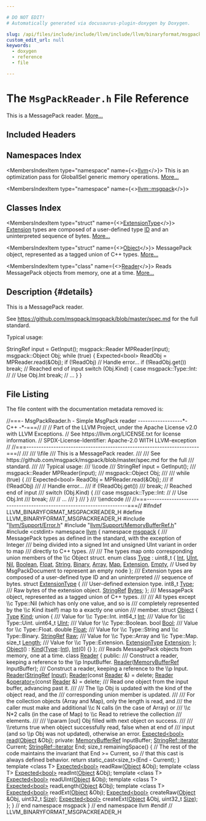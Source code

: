```yaml
---

# DO NOT EDIT!
# Automatically generated via docusaurus-plugin-doxygen by Doxygen.

slug: /api/files/include/include/llvm/include/llvm/binaryformat/msgpackreader-h
custom_edit_url: null
keywords:
  - doxygen
  - reference
  - file

---
```





# The `MsgPackReader.h` File Reference

<DoxygenPage pluginConfig={pluginConfig}>

This is a MessagePack reader. <a href="#details">More...</a>

## Included Headers

<IncludesList>
<IncludesListItem
  filePath="llvm/Support/Error.h"
  permalink="/docs/api/files/include/include/llvm/include/llvm/support/error-h"
  isLocal="true" />
<IncludesListItem
  filePath="llvm/Support/MemoryBufferRef.h"
  permalink="/docs/api/files/include/include/llvm/include/llvm/support/memorybufferref-h"
  isLocal="true" />
<IncludesListItem
  filePath="cstdint"
  permalink=""
  isLocal="false" />
</IncludesList>

## Namespaces Index

<MembersIndex>

<MembersIndexItem
  type="namespace"
  name={<><a href="/docs/api/namespaces/llvm">llvm</a></>}>
This is an optimization pass for GlobalISel generic memory operations. <a href="/docs/api/namespaces/llvm/#details">More...</a>
</MembersIndexItem>

<MembersIndexItem
  type="namespace"
  name={<><a href="/docs/api/namespaces/llvm/msgpack">llvm::msgpack</a></>}>
</MembersIndexItem>

</MembersIndex>

## Classes Index

<MembersIndex>

<MembersIndexItem
  type="struct"
  name={<><a href="/docs/api/structs/llvm/msgpack/extensiontype">ExtensionType</a></>}>
<a href="/docs/api/structs/extension">Extension</a> types are composed of a user-defined type <a href="/docs/api/namespaces/llvm/callingconv/#abdf8cf606905c10634e831390981b0ed">ID</a> and an uninterpreted sequence of bytes. <a href="/docs/api/structs/llvm/msgpack/extensiontype/#details">More...</a>
</MembersIndexItem>

<MembersIndexItem
  type="struct"
  name={<><a href="/docs/api/structs/llvm/msgpack/object">Object</a></>}>
MessagePack object, represented as a tagged union of C++ types. <a href="/docs/api/structs/llvm/msgpack/object/#details">More...</a>
</MembersIndexItem>

<MembersIndexItem
  type="class"
  name={<><a href="/docs/api/classes/llvm/msgpack/reader">Reader</a></>}>
Reads MessagePack objects from memory, one at a time. <a href="/docs/api/classes/llvm/msgpack/reader/#details">More...</a>
</MembersIndexItem>

</MembersIndex>

## Description {#details}

This is a MessagePack reader.

See <a href="https://github.com/msgpack/msgpack/blob/master/spec.md">https://github.com/msgpack/msgpack/blob/master/spec.md</a> for the full standard.

Typical usage: 
<ProgramListing>

<CodeLine><span class="doxyHighlight">     StringRef input = GetInput();</span></CodeLine>
<CodeLine><span class="doxyHighlight">     msgpack::Reader MPReader(input);</span></CodeLine>
<CodeLine><span class="doxyHighlight">     msgpack::Object Obj;</span></CodeLine>
<CodeLine><span class="doxyHighlight">   </span></CodeLine>
<CodeLine><span class="doxyHighlight">     </span><span class="doxyHighlightKeywordFlow">while</span><span class="doxyHighlight"> (</span><span class="doxyHighlightKeyword">true</span><span class="doxyHighlight">) &#123;</span></CodeLine>
<CodeLine><span class="doxyHighlight">       Expected&lt;bool&gt; ReadObj = MPReader.read(&amp;Obj);</span></CodeLine>
<CodeLine><span class="doxyHighlight">       </span><span class="doxyHighlightKeywordFlow">if</span><span class="doxyHighlight"> (!ReadObj)</span></CodeLine>
<CodeLine><span class="doxyHighlight">         </span><span class="doxyHighlightComment">// Handle error...</span></CodeLine>
<CodeLine><span class="doxyHighlight">       </span><span class="doxyHighlightKeywordFlow">if</span><span class="doxyHighlight"> (!ReadObj.get())</span></CodeLine>
<CodeLine><span class="doxyHighlight">         </span><span class="doxyHighlightKeywordFlow">break</span><span class="doxyHighlight">; </span><span class="doxyHighlightComment">// Reached end of input</span></CodeLine>
<CodeLine><span class="doxyHighlight">       </span><span class="doxyHighlightKeywordFlow">switch</span><span class="doxyHighlight"> (Obj.Kind) &#123;</span></CodeLine>
<CodeLine><span class="doxyHighlight">       </span><span class="doxyHighlightKeywordFlow">case</span><span class="doxyHighlight"> msgpack::Type::Int:</span></CodeLine>
<CodeLine><span class="doxyHighlightComment">//       // Use Obj.Int</span></CodeLine>
<CodeLine><span class="doxyHighlight">         </span><span class="doxyHighlightKeywordFlow">break</span><span class="doxyHighlight">;</span></CodeLine>
<CodeLine><span class="doxyHighlight">       </span><span class="doxyHighlightComment">// ...</span></CodeLine>
<CodeLine><span class="doxyHighlight">       &#125;</span></CodeLine>
<CodeLine><span class="doxyHighlight">     &#125;</span></CodeLine>

</ProgramListing>

## File Listing

The file content with the documentation metadata removed is:

<ProgramListing>

<Link id="l00001" /><CodeLine lineNumber="1"><span class="doxyHighlightComment">//===- MsgPackReader.h - Simple MsgPack reader ------------------&#42;- C++ -&#42;-===//</span></CodeLine>
<Link id="l00002" /><CodeLine lineNumber="2"><span class="doxyHighlightComment">//</span></CodeLine>
<Link id="l00003" /><CodeLine lineNumber="3"><span class="doxyHighlightComment">// Part of the LLVM Project, under the Apache License v2.0 with LLVM Exceptions.</span></CodeLine>
<Link id="l00004" /><CodeLine lineNumber="4"><span class="doxyHighlightComment">// See https://llvm.org/LICENSE.txt for license information.</span></CodeLine>
<Link id="l00005" /><CodeLine lineNumber="5"><span class="doxyHighlightComment">// SPDX-License-Identifier: Apache-2.0 WITH LLVM-exception</span></CodeLine>
<Link id="l00006" /><CodeLine lineNumber="6"><span class="doxyHighlightComment">//</span></CodeLine>
<Link id="l00007" /><CodeLine lineNumber="7"><span class="doxyHighlightComment">//===----------------------------------------------------------------------===//</span></CodeLine>
<Link id="l00008" /><CodeLine lineNumber="8"><span class="doxyHighlightComment">///</span></CodeLine>
<Link id="l00009" /><CodeLine lineNumber="9"><span class="doxyHighlightComment">///  \\file</span></CodeLine>
<Link id="l00010" /><CodeLine lineNumber="10"><span class="doxyHighlightComment">///  This is a MessagePack reader.</span></CodeLine>
<Link id="l00011" /><CodeLine lineNumber="11"><span class="doxyHighlightComment">///</span></CodeLine>
<Link id="l00012" /><CodeLine lineNumber="12"><span class="doxyHighlightComment">///  See https://github.com/msgpack/msgpack/blob/master/spec.md for the full</span></CodeLine>
<Link id="l00013" /><CodeLine lineNumber="13"><span class="doxyHighlightComment">///  standard.</span></CodeLine>
<Link id="l00014" /><CodeLine lineNumber="14"><span class="doxyHighlightComment">///</span></CodeLine>
<Link id="l00015" /><CodeLine lineNumber="15"><span class="doxyHighlightComment">///  Typical usage:</span></CodeLine>
<Link id="l00016" /><CodeLine lineNumber="16"><span class="doxyHighlightComment">///  \\code</span></CodeLine>
<Link id="l00017" /><CodeLine lineNumber="17"><span class="doxyHighlightComment">///  StringRef input = GetInput();</span></CodeLine>
<Link id="l00018" /><CodeLine lineNumber="18"><span class="doxyHighlightComment">///  msgpack::Reader MPReader(input);</span></CodeLine>
<Link id="l00019" /><CodeLine lineNumber="19"><span class="doxyHighlightComment">///  msgpack::Object Obj;</span></CodeLine>
<Link id="l00020" /><CodeLine lineNumber="20"><span class="doxyHighlightComment">///</span></CodeLine>
<Link id="l00021" /><CodeLine lineNumber="21"><span class="doxyHighlightComment">///  while (true) &#123;</span></CodeLine>
<Link id="l00022" /><CodeLine lineNumber="22"><span class="doxyHighlightComment">///    Expected&lt;bool&gt; ReadObj = MPReader.read(&amp;Obj);</span></CodeLine>
<Link id="l00023" /><CodeLine lineNumber="23"><span class="doxyHighlightComment">///    if (!ReadObj)</span></CodeLine>
<Link id="l00024" /><CodeLine lineNumber="24"><span class="doxyHighlightComment">///      // Handle error...</span></CodeLine>
<Link id="l00025" /><CodeLine lineNumber="25"><span class="doxyHighlightComment">///    if (!ReadObj.get())</span></CodeLine>
<Link id="l00026" /><CodeLine lineNumber="26"><span class="doxyHighlightComment">///      break; // Reached end of input</span></CodeLine>
<Link id="l00027" /><CodeLine lineNumber="27"><span class="doxyHighlightComment">///    switch (Obj.Kind) &#123;</span></CodeLine>
<Link id="l00028" /><CodeLine lineNumber="28"><span class="doxyHighlightComment">///    case msgpack::Type::Int:</span></CodeLine>
<Link id="l00029" /><CodeLine lineNumber="29"><span class="doxyHighlightComment">//       // Use Obj.Int</span></CodeLine>
<Link id="l00030" /><CodeLine lineNumber="30"><span class="doxyHighlightComment">///      break;</span></CodeLine>
<Link id="l00031" /><CodeLine lineNumber="31"><span class="doxyHighlightComment">///    // ...</span></CodeLine>
<Link id="l00032" /><CodeLine lineNumber="32"><span class="doxyHighlightComment">///    &#125;</span></CodeLine>
<Link id="l00033" /><CodeLine lineNumber="33"><span class="doxyHighlightComment">///  &#125;</span></CodeLine>
<Link id="l00034" /><CodeLine lineNumber="34"><span class="doxyHighlightComment">///  \\endcode</span></CodeLine>
<Link id="l00035" /><CodeLine lineNumber="35"><span class="doxyHighlightComment">///</span></CodeLine>
<Link id="l00036" /><CodeLine lineNumber="36"><span class="doxyHighlightComment">//===----------------------------------------------------------------------===//</span></CodeLine>
<Link id="l00037" /><CodeLine lineNumber="37"></CodeLine>
<Link id="l00038" /><CodeLine lineNumber="38"><span class="doxyHighlightPreprocessor">#ifndef LLVM&#95;BINARYFORMAT&#95;MSGPACKREADER&#95;H</span></CodeLine>
<Link id="l00039" /><CodeLine lineNumber="39"><span class="doxyHighlightPreprocessor">#define LLVM&#95;BINARYFORMAT&#95;MSGPACKREADER&#95;H</span></CodeLine>
<Link id="l00040" /><CodeLine lineNumber="40"></CodeLine>
<Link id="l00041" /><CodeLine lineNumber="41"><span class="doxyHighlightPreprocessor">#include &quot;<a href="/docs/api/files/include/include/llvm/include/llvm/support/error-h">llvm/Support/Error.h</a>&quot;</span></CodeLine>
<Link id="l00042" /><CodeLine lineNumber="42"><span class="doxyHighlightPreprocessor">#include &quot;<a href="/docs/api/files/include/include/llvm/include/llvm/support/memorybufferref-h">llvm/Support/MemoryBufferRef.h</a>&quot;</span></CodeLine>
<Link id="l00043" /><CodeLine lineNumber="43"><span class="doxyHighlightPreprocessor">#include &lt;cstdint&gt;</span></CodeLine>
<Link id="l00044" /><CodeLine lineNumber="44"></CodeLine>
<Link id="l00045" /><CodeLine lineNumber="45"><span class="doxyHighlightKeyword">namespace </span><span class="doxyHighlight"><a href="/docs/api/namespaces/llvm">llvm</a> &#123;</span></CodeLine>
<Link id="l00046" /><CodeLine lineNumber="46"><span class="doxyHighlightKeyword">namespace </span><span class="doxyHighlight"><a href="/docs/api/namespaces/llvm/msgpack">msgpack</a> &#123;</span></CodeLine>
<Link id="l00047" /><CodeLine lineNumber="47"></CodeLine>
<Link id="l00048" /><CodeLine lineNumber="48"><span class="doxyHighlightComment">/// MessagePack types as defined in the standard, with the exception of Integer</span></CodeLine>
<Link id="l00049" /><CodeLine lineNumber="49"><span class="doxyHighlightComment">/// being divided into a signed Int and unsigned UInt variant in order to map</span></CodeLine>
<Link id="l00050" /><CodeLine lineNumber="50"><span class="doxyHighlightComment">/// directly to C++ types.</span></CodeLine>
<Link id="l00051" /><CodeLine lineNumber="51"><span class="doxyHighlightComment">///</span></CodeLine>
<Link id="l00052" /><CodeLine lineNumber="52"><span class="doxyHighlightComment">/// The types map onto corresponding union members of the \\c Object struct.</span></CodeLine>
<Link id="l00053" /><CodeLine lineNumber="53" lineLink="/docs/api/namespaces/llvm/msgpack/#afdae9da66bac09f4b2bfc0fd9f0559e6"><span class="doxyHighlightKeyword">enum class</span><span class="doxyHighlight"> <a href="/docs/api/namespaces/llvm/msgpack/#afdae9da66bac09f4b2bfc0fd9f0559e6">Type</a> : uint8&#95;t &#123;</span></CodeLine>
<Link id="l00054" /><CodeLine lineNumber="54" lineLink="/docs/api/namespaces/llvm/msgpack/#afdae9da66bac09f4b2bfc0fd9f0559e6a1686a6c336b71b36d77354cea19a8b52"><span class="doxyHighlight">  <a href="/docs/api/namespaces/llvm/msgpack/#afdae9da66bac09f4b2bfc0fd9f0559e6a1686a6c336b71b36d77354cea19a8b52">Int</a>,</span></CodeLine>
<Link id="l00055" /><CodeLine lineNumber="55" lineLink="/docs/api/namespaces/llvm/msgpack/#afdae9da66bac09f4b2bfc0fd9f0559e6a0b1291eded63143ac04709711274785a"><span class="doxyHighlight">  <a href="/docs/api/namespaces/llvm/msgpack/#afdae9da66bac09f4b2bfc0fd9f0559e6a0b1291eded63143ac04709711274785a">UInt</a>,</span></CodeLine>
<Link id="l00056" /><CodeLine lineNumber="56" lineLink="/docs/api/namespaces/llvm/msgpack/#afdae9da66bac09f4b2bfc0fd9f0559e6a4da8b7eb2c3f2007cf8238334401ef51"><span class="doxyHighlight">  <a href="/docs/api/namespaces/llvm/msgpack/#afdae9da66bac09f4b2bfc0fd9f0559e6a4da8b7eb2c3f2007cf8238334401ef51">Nil</a>,</span></CodeLine>
<Link id="l00057" /><CodeLine lineNumber="57" lineLink="/docs/api/namespaces/llvm/msgpack/#afdae9da66bac09f4b2bfc0fd9f0559e6a27226c864bac7454a8504f8edb15d95b"><span class="doxyHighlight">  <a href="/docs/api/namespaces/llvm/msgpack/#afdae9da66bac09f4b2bfc0fd9f0559e6a27226c864bac7454a8504f8edb15d95b">Boolean</a>,</span></CodeLine>
<Link id="l00058" /><CodeLine lineNumber="58" lineLink="/docs/api/namespaces/llvm/msgpack/#afdae9da66bac09f4b2bfc0fd9f0559e6a22ae0e2b89e5e3d477f988cc36d3272b"><span class="doxyHighlight">  <a href="/docs/api/namespaces/llvm/msgpack/#afdae9da66bac09f4b2bfc0fd9f0559e6a22ae0e2b89e5e3d477f988cc36d3272b">Float</a>,</span></CodeLine>
<Link id="l00059" /><CodeLine lineNumber="59" lineLink="/docs/api/namespaces/llvm/msgpack/#afdae9da66bac09f4b2bfc0fd9f0559e6a27118326006d3829667a400ad23d5d98"><span class="doxyHighlight">  <a href="/docs/api/namespaces/llvm/msgpack/#afdae9da66bac09f4b2bfc0fd9f0559e6a27118326006d3829667a400ad23d5d98">String</a>,</span></CodeLine>
<Link id="l00060" /><CodeLine lineNumber="60" lineLink="/docs/api/namespaces/llvm/msgpack/#afdae9da66bac09f4b2bfc0fd9f0559e6a6ce976e8f061b2b5cfe4d0c50c3405dd"><span class="doxyHighlight">  <a href="/docs/api/namespaces/llvm/msgpack/#afdae9da66bac09f4b2bfc0fd9f0559e6a6ce976e8f061b2b5cfe4d0c50c3405dd">Binary</a>,</span></CodeLine>
<Link id="l00061" /><CodeLine lineNumber="61" lineLink="/docs/api/namespaces/llvm/msgpack/#afdae9da66bac09f4b2bfc0fd9f0559e6a4410ec34d9e6c1a68100ca0ce033fb17"><span class="doxyHighlight">  <a href="/docs/api/namespaces/llvm/msgpack/#afdae9da66bac09f4b2bfc0fd9f0559e6a4410ec34d9e6c1a68100ca0ce033fb17">Array</a>,</span></CodeLine>
<Link id="l00062" /><CodeLine lineNumber="62" lineLink="/docs/api/namespaces/llvm/msgpack/#afdae9da66bac09f4b2bfc0fd9f0559e6a46f3ea056caa3126b91f3f70beea068c"><span class="doxyHighlight">  <a href="/docs/api/namespaces/llvm/msgpack/#afdae9da66bac09f4b2bfc0fd9f0559e6a46f3ea056caa3126b91f3f70beea068c">Map</a>,</span></CodeLine>
<Link id="l00063" /><CodeLine lineNumber="63" lineLink="/docs/api/namespaces/llvm/msgpack/#afdae9da66bac09f4b2bfc0fd9f0559e6a63e4e92bb7d207ca577b11c07f827279"><span class="doxyHighlight">  <a href="/docs/api/namespaces/llvm/msgpack/#afdae9da66bac09f4b2bfc0fd9f0559e6a63e4e92bb7d207ca577b11c07f827279">Extension</a>,</span></CodeLine>
<Link id="l00064" /><CodeLine lineNumber="64" lineLink="/docs/api/namespaces/llvm/msgpack/#afdae9da66bac09f4b2bfc0fd9f0559e6ace2c8aed9c2fa0cfbed56cbda4d8bf07"><span class="doxyHighlight">  <a href="/docs/api/namespaces/llvm/msgpack/#afdae9da66bac09f4b2bfc0fd9f0559e6ace2c8aed9c2fa0cfbed56cbda4d8bf07">Empty</a>, </span><span class="doxyHighlightComment">// Used by MsgPackDocument to represent an empty node</span></CodeLine>
<Link id="l00065" /><CodeLine lineNumber="65"><span class="doxyHighlight">&#125;;</span></CodeLine>
<Link id="l00066" /><CodeLine lineNumber="66"></CodeLine>
<Link id="l00067" /><CodeLine lineNumber="67"><span class="doxyHighlightComment">/// Extension types are composed of a user-defined type ID and an uninterpreted</span></CodeLine>
<Link id="l00068" /><CodeLine lineNumber="68"><span class="doxyHighlightComment">/// sequence of bytes.</span></CodeLine>
<Link id="l00069" /><CodeLine lineNumber="69" lineLink="/docs/api/structs/llvm/msgpack/extensiontype"><span class="doxyHighlightKeyword">struct </span><span class="doxyHighlight"><a href="/docs/api/structs/llvm/msgpack/extensiontype">ExtensionType</a> &#123;</span></CodeLine>
<Link id="l00070" /><CodeLine lineNumber="70"><span class="doxyHighlightComment">  /// User-defined extension type.</span></CodeLine>
<Link id="l00071" /><CodeLine lineNumber="71" lineLink="/docs/api/structs/llvm/msgpack/extensiontype/#a3c35071a445a2384877e25ae3f29a5ac"><span class="doxyHighlight">  int8&#95;t <a href="/docs/api/structs/llvm/msgpack/extensiontype/#a3c35071a445a2384877e25ae3f29a5ac">Type</a>;</span></CodeLine>
<Link id="l00072" /><CodeLine lineNumber="72"><span class="doxyHighlightComment">  /// Raw bytes of the extension object.</span></CodeLine>
<Link id="l00073" /><CodeLine lineNumber="73" lineLink="/docs/api/structs/llvm/msgpack/extensiontype/#ab785bc27d77ef11e013d4a2152cd74e3"><span class="doxyHighlight">  <a href="/docs/api/classes/llvm/stringref">StringRef</a> <a href="/docs/api/structs/llvm/msgpack/extensiontype/#ab785bc27d77ef11e013d4a2152cd74e3">Bytes</a>;</span></CodeLine>
<Link id="l00074" /><CodeLine lineNumber="74"><span class="doxyHighlight">&#125;;</span></CodeLine>
<Link id="l00075" /><CodeLine lineNumber="75"></CodeLine>
<Link id="l00076" /><CodeLine lineNumber="76"><span class="doxyHighlightComment">/// MessagePack object, represented as a tagged union of C++ types.</span></CodeLine>
<Link id="l00077" /><CodeLine lineNumber="77"><span class="doxyHighlightComment">///</span></CodeLine>
<Link id="l00078" /><CodeLine lineNumber="78"><span class="doxyHighlightComment">/// All types except \\c Type::Nil (which has only one value, and so is</span></CodeLine>
<Link id="l00079" /><CodeLine lineNumber="79"><span class="doxyHighlightComment">/// completely represented by the \\c Kind itself) map to a exactly one union</span></CodeLine>
<Link id="l00080" /><CodeLine lineNumber="80"><span class="doxyHighlightComment">/// member.</span></CodeLine>
<Link id="l00081" /><CodeLine lineNumber="81" lineLink="/docs/api/structs/llvm/msgpack/object"><span class="doxyHighlightKeyword">struct </span><span class="doxyHighlight"><a href="/docs/api/structs/llvm/msgpack/object/#a921e8682e988ea3f50a999f33a18dbdf">Object</a> &#123;</span></CodeLine>
<Link id="l00082" /><CodeLine lineNumber="82" lineLink="/docs/api/structs/llvm/msgpack/object/#a40c189db1e185c4452f4bb32835d4609"><span class="doxyHighlight">  <a href="/docs/api/namespaces/llvm/msgpack/#afdae9da66bac09f4b2bfc0fd9f0559e6">Type</a> <a href="/docs/api/structs/llvm/msgpack/object/#a40c189db1e185c4452f4bb32835d4609">Kind</a>;</span></CodeLine>
<Link id="l00083" /><CodeLine lineNumber="83"><span class="doxyHighlight">  </span><span class="doxyHighlightKeyword">union </span><span class="doxyHighlight">&#123;</span></CodeLine>
<Link id="l00084" /><CodeLine lineNumber="84"><span class="doxyHighlightComment">    /// Value for \\c Type::Int.</span></CodeLine>
<Link id="l00085" /><CodeLine lineNumber="85" lineLink="/docs/api/structs/llvm/msgpack/object/#a0b2cf114cfacc839eb297fbda910251f"><span class="doxyHighlight">    int64&#95;t <a href="/docs/api/structs/llvm/msgpack/object/#a0b2cf114cfacc839eb297fbda910251f">Int</a>;</span></CodeLine>
<Link id="l00086" /><CodeLine lineNumber="86"><span class="doxyHighlightComment">    /// Value for \\c Type::Uint.</span></CodeLine>
<Link id="l00087" /><CodeLine lineNumber="87" lineLink="/docs/api/structs/llvm/msgpack/object/#a75139a8d216034cb6340d63dbcbc17c3"><span class="doxyHighlight">    uint64&#95;t <a href="/docs/api/structs/llvm/msgpack/object/#a75139a8d216034cb6340d63dbcbc17c3">UInt</a>;</span></CodeLine>
<Link id="l00088" /><CodeLine lineNumber="88"><span class="doxyHighlightComment">    /// Value for \\c Type::Boolean.</span></CodeLine>
<Link id="l00089" /><CodeLine lineNumber="89" lineLink="/docs/api/structs/llvm/msgpack/object/#a900f97ddaa7e4a41529ce65ccbee434c"><span class="doxyHighlight">    </span><span class="doxyHighlightKeywordType">bool</span><span class="doxyHighlight"> <a href="/docs/api/structs/llvm/msgpack/object/#a900f97ddaa7e4a41529ce65ccbee434c">Bool</a>;</span></CodeLine>
<Link id="l00090" /><CodeLine lineNumber="90"><span class="doxyHighlightComment">    /// Value for \\c Type::Float.</span></CodeLine>
<Link id="l00091" /><CodeLine lineNumber="91" lineLink="/docs/api/structs/llvm/msgpack/object/#a2a6e0f8746aa6b37252d1486b9a6c934"><span class="doxyHighlight">    </span><span class="doxyHighlightKeywordType">double</span><span class="doxyHighlight"> <a href="/docs/api/structs/llvm/msgpack/object/#a2a6e0f8746aa6b37252d1486b9a6c934">Float</a>;</span></CodeLine>
<Link id="l00092" /><CodeLine lineNumber="92"><span class="doxyHighlightComment">    /// Value for \\c Type::String and \\c Type::Binary.</span></CodeLine>
<Link id="l00093" /><CodeLine lineNumber="93" lineLink="/docs/api/structs/llvm/msgpack/object/#a2bdfab2d7d4b7820ec82336a6c498a4c"><span class="doxyHighlight">    <a href="/docs/api/classes/llvm/stringref">StringRef</a> <a href="/docs/api/structs/llvm/msgpack/object/#a2bdfab2d7d4b7820ec82336a6c498a4c">Raw</a>;</span></CodeLine>
<Link id="l00094" /><CodeLine lineNumber="94"><span class="doxyHighlightComment">    /// Value for \\c Type::Array and \\c Type::Map.</span></CodeLine>
<Link id="l00095" /><CodeLine lineNumber="95" lineLink="/docs/api/structs/llvm/msgpack/object/#afb776758ebe06e1aa3bc537b7b90c5cb"><span class="doxyHighlight">    </span><span class="doxyHighlightKeywordType">size&#95;t</span><span class="doxyHighlight"> <a href="/docs/api/structs/llvm/msgpack/object/#afb776758ebe06e1aa3bc537b7b90c5cb">Length</a>;</span></CodeLine>
<Link id="l00096" /><CodeLine lineNumber="96"><span class="doxyHighlightComment">    /// Value for \\c Type::Extension.</span></CodeLine>
<Link id="l00097" /><CodeLine lineNumber="97" lineLink="/docs/api/structs/llvm/msgpack/object/#afb15d85573fbf4975061692fb654d4b4"><span class="doxyHighlight">    <a href="/docs/api/structs/llvm/msgpack/extensiontype">ExtensionType</a> <a href="/docs/api/structs/llvm/msgpack/object/#afb15d85573fbf4975061692fb654d4b4">Extension</a>;</span></CodeLine>
<Link id="l00098" /><CodeLine lineNumber="98"><span class="doxyHighlight">  &#125;;</span></CodeLine>
<Link id="l00099" /><CodeLine lineNumber="99"></CodeLine>
<Link id="l00100" /><CodeLine lineNumber="100" lineLink="/docs/api/structs/llvm/msgpack/object/#a921e8682e988ea3f50a999f33a18dbdf"><span class="doxyHighlight">  <a href="/docs/api/structs/llvm/msgpack/object/#a921e8682e988ea3f50a999f33a18dbdf">Object</a>() : <a href="/docs/api/structs/llvm/msgpack/object/#a40c189db1e185c4452f4bb32835d4609">Kind</a>(<a href="/docs/api/namespaces/llvm/msgpack/#afdae9da66bac09f4b2bfc0fd9f0559e6">Type</a>::<a href="/docs/api/structs/llvm/msgpack/object/#a0b2cf114cfacc839eb297fbda910251f">Int</a>), <a href="/docs/api/structs/llvm/msgpack/object/#a0b2cf114cfacc839eb297fbda910251f">Int</a>(0) &#123;&#125;</span></CodeLine>
<Link id="l00101" /><CodeLine lineNumber="101"><span class="doxyHighlight">&#125;;</span></CodeLine>
<Link id="l00102" /><CodeLine lineNumber="102"></CodeLine>
<Link id="l00103" /><CodeLine lineNumber="103"><span class="doxyHighlightComment">/// Reads MessagePack objects from memory, one at a time.</span></CodeLine>
<Link id="l00104" /><CodeLine lineNumber="104" lineLink="/docs/api/classes/llvm/msgpack/reader"><span class="doxyHighlightKeyword">class </span><span class="doxyHighlight"><a href="/docs/api/classes/llvm/msgpack/reader/#a3ee641a54e5b81c096f00f0dea4a9020">Reader</a> &#123;</span></CodeLine>
<Link id="l00105" /><CodeLine lineNumber="105"><span class="doxyHighlightKeyword">public</span><span class="doxyHighlight">:</span></CodeLine>
<Link id="l00106" /><CodeLine lineNumber="106"><span class="doxyHighlightComment">  /// Construct a reader, keeping a reference to the \\p InputBuffer.</span></CodeLine>
<Link id="l00107" /><CodeLine lineNumber="107"><span class="doxyHighlight">  <a href="/docs/api/classes/llvm/msgpack/reader/#a3ee641a54e5b81c096f00f0dea4a9020">Reader</a>(<a href="/docs/api/classes/llvm/memorybufferref">MemoryBufferRef</a> InputBuffer);</span></CodeLine>
<Link id="l00108" /><CodeLine lineNumber="108"><span class="doxyHighlightComment">  /// Construct a reader, keeping a reference to the \\p Input.</span></CodeLine>
<Link id="l00109" /><CodeLine lineNumber="109"><span class="doxyHighlight">  <a href="/docs/api/classes/llvm/msgpack/reader/#a3ee641a54e5b81c096f00f0dea4a9020">Reader</a>(<a href="/docs/api/classes/llvm/stringref">StringRef</a> <a href="/docs/api/classes/input">Input</a>);</span></CodeLine>
<Link id="l00110" /><CodeLine lineNumber="110"></CodeLine>
<Link id="l00111" /><CodeLine lineNumber="111" lineLink="/docs/api/classes/llvm/msgpack/reader/#a0a29f14d34fa5853f3b21bf466a2209e"><span class="doxyHighlight">  <a href="/docs/api/classes/llvm/msgpack/reader/#a0a29f14d34fa5853f3b21bf466a2209e">Reader</a>(</span><span class="doxyHighlightKeyword">const</span><span class="doxyHighlight"> <a href="/docs/api/classes/llvm/msgpack/reader/#a3ee641a54e5b81c096f00f0dea4a9020">Reader</a> &amp;) = </span><span class="doxyHighlightKeyword">delete</span><span class="doxyHighlight">;</span></CodeLine>
<Link id="l00112" /><CodeLine lineNumber="112" lineLink="/docs/api/classes/llvm/msgpack/reader/#a8fbc015b191dbb6c8816d8aa81ec9a41"><span class="doxyHighlight">  <a href="/docs/api/classes/llvm/msgpack/reader/#a3ee641a54e5b81c096f00f0dea4a9020">Reader</a> &amp;<a href="/docs/api/classes/llvm/msgpack/reader/#a8fbc015b191dbb6c8816d8aa81ec9a41">operator=</a>(</span><span class="doxyHighlightKeyword">const</span><span class="doxyHighlight"> <a href="/docs/api/classes/llvm/msgpack/reader/#a3ee641a54e5b81c096f00f0dea4a9020">Reader</a> &amp;) = </span><span class="doxyHighlightKeyword">delete</span><span class="doxyHighlight">;</span></CodeLine>
<Link id="l00113" /><CodeLine lineNumber="113"></CodeLine>
<Link id="l00114" /><CodeLine lineNumber="114"><span class="doxyHighlightComment">  /// Read one object from the input buffer, advancing past it.</span></CodeLine>
<Link id="l00115" /><CodeLine lineNumber="115"><span class="doxyHighlightComment">  ///</span></CodeLine>
<Link id="l00116" /><CodeLine lineNumber="116"><span class="doxyHighlightComment">  /// The \\p Obj is updated with the kind of the object read, and the</span></CodeLine>
<Link id="l00117" /><CodeLine lineNumber="117"><span class="doxyHighlightComment">  /// corresponding union member is updated.</span></CodeLine>
<Link id="l00118" /><CodeLine lineNumber="118"><span class="doxyHighlightComment">  ///</span></CodeLine>
<Link id="l00119" /><CodeLine lineNumber="119"><span class="doxyHighlightComment">  /// For the collection objects (Array and Map), only the length is read, and</span></CodeLine>
<Link id="l00120" /><CodeLine lineNumber="120"><span class="doxyHighlightComment">  /// the caller must make and additional \\c N calls (in the case of Array) or</span></CodeLine>
<Link id="l00121" /><CodeLine lineNumber="121"><span class="doxyHighlightComment">  /// \\c N&#42;2 calls (in the case of Map) to \\c Read to retrieve the collection</span></CodeLine>
<Link id="l00122" /><CodeLine lineNumber="122"><span class="doxyHighlightComment">  /// elements.</span></CodeLine>
<Link id="l00123" /><CodeLine lineNumber="123"><span class="doxyHighlightComment">  ///</span></CodeLine>
<Link id="l00124" /><CodeLine lineNumber="124"><span class="doxyHighlightComment">  /// \\param &#91;out&#93; Obj filled with next object on success.</span></CodeLine>
<Link id="l00125" /><CodeLine lineNumber="125"><span class="doxyHighlightComment">  ///</span></CodeLine>
<Link id="l00126" /><CodeLine lineNumber="126"><span class="doxyHighlightComment">  /// \\returns true when object successfully read, false when at end of</span></CodeLine>
<Link id="l00127" /><CodeLine lineNumber="127"><span class="doxyHighlightComment">  /// input (and so \\p Obj was not updated), otherwise an error.</span></CodeLine>
<Link id="l00128" /><CodeLine lineNumber="128"><span class="doxyHighlight">  <a href="/docs/api/classes/llvm/expected">Expected&lt;bool&gt;</a> <a href="/docs/api/classes/llvm/msgpack/reader/#a4f20ee2ca37e3839b73900aef8e26ac5">read</a>(<a href="/docs/api/structs/llvm/msgpack/object">Object</a> &amp;Obj);</span></CodeLine>
<Link id="l00129" /><CodeLine lineNumber="129"></CodeLine>
<Link id="l00130" /><CodeLine lineNumber="130"><span class="doxyHighlightKeyword">private</span><span class="doxyHighlight">:</span></CodeLine>
<Link id="l00131" /><CodeLine lineNumber="131"><span class="doxyHighlight">  <a href="/docs/api/classes/llvm/memorybufferref">MemoryBufferRef</a> InputBuffer;</span></CodeLine>
<Link id="l00132" /><CodeLine lineNumber="132"><span class="doxyHighlight">  <a href="/docs/api/classes/llvm/stringref/#a20d37563688a61a452fb26e317e37308">StringRef::iterator</a> Current;</span></CodeLine>
<Link id="l00133" /><CodeLine lineNumber="133"><span class="doxyHighlight">  <a href="/docs/api/classes/llvm/stringref/#a20d37563688a61a452fb26e317e37308">StringRef::iterator</a> End;</span></CodeLine>
<Link id="l00134" /><CodeLine lineNumber="134"></CodeLine>
<Link id="l00135" /><CodeLine lineNumber="135"><span class="doxyHighlight">  </span><span class="doxyHighlightKeywordType">size&#95;t</span><span class="doxyHighlight"> remainingSpace() &#123;</span></CodeLine>
<Link id="l00136" /><CodeLine lineNumber="136"><span class="doxyHighlight">    </span><span class="doxyHighlightComment">// The rest of the code maintains the invariant that End &gt;= Current, so</span></CodeLine>
<Link id="l00137" /><CodeLine lineNumber="137"><span class="doxyHighlight">    </span><span class="doxyHighlightComment">// that this cast is always defined behavior.</span></CodeLine>
<Link id="l00138" /><CodeLine lineNumber="138"><span class="doxyHighlight">    </span><span class="doxyHighlightKeywordFlow">return</span><span class="doxyHighlight"> </span><span class="doxyHighlightKeyword">static&#95;cast&lt;</span><span class="doxyHighlightKeywordType">size&#95;t</span><span class="doxyHighlightKeyword">&gt;</span><span class="doxyHighlight">(End - Current);</span></CodeLine>
<Link id="l00139" /><CodeLine lineNumber="139"><span class="doxyHighlight">  &#125;</span></CodeLine>
<Link id="l00140" /><CodeLine lineNumber="140"></CodeLine>
<Link id="l00141" /><CodeLine lineNumber="141"><span class="doxyHighlight">  </span><span class="doxyHighlightKeyword">template</span><span class="doxyHighlight"> &lt;</span><span class="doxyHighlightKeyword">class</span><span class="doxyHighlight"> T&gt; <a href="/docs/api/classes/llvm/expected">Expected&lt;bool&gt;</a> readRaw(<a href="/docs/api/structs/llvm/msgpack/object">Object</a> &amp;Obj);</span></CodeLine>
<Link id="l00142" /><CodeLine lineNumber="142"><span class="doxyHighlight">  </span><span class="doxyHighlightKeyword">template</span><span class="doxyHighlight"> &lt;</span><span class="doxyHighlightKeyword">class</span><span class="doxyHighlight"> T&gt; <a href="/docs/api/classes/llvm/expected">Expected&lt;bool&gt;</a> readInt(<a href="/docs/api/structs/llvm/msgpack/object">Object</a> &amp;Obj);</span></CodeLine>
<Link id="l00143" /><CodeLine lineNumber="143"><span class="doxyHighlight">  </span><span class="doxyHighlightKeyword">template</span><span class="doxyHighlight"> &lt;</span><span class="doxyHighlightKeyword">class</span><span class="doxyHighlight"> T&gt; <a href="/docs/api/classes/llvm/expected">Expected&lt;bool&gt;</a> readUInt(<a href="/docs/api/structs/llvm/msgpack/object">Object</a> &amp;Obj);</span></CodeLine>
<Link id="l00144" /><CodeLine lineNumber="144"><span class="doxyHighlight">  </span><span class="doxyHighlightKeyword">template</span><span class="doxyHighlight"> &lt;</span><span class="doxyHighlightKeyword">class</span><span class="doxyHighlight"> T&gt; <a href="/docs/api/classes/llvm/expected">Expected&lt;bool&gt;</a> readLength(<a href="/docs/api/structs/llvm/msgpack/object">Object</a> &amp;Obj);</span></CodeLine>
<Link id="l00145" /><CodeLine lineNumber="145"><span class="doxyHighlight">  </span><span class="doxyHighlightKeyword">template</span><span class="doxyHighlight"> &lt;</span><span class="doxyHighlightKeyword">class</span><span class="doxyHighlight"> T&gt; <a href="/docs/api/classes/llvm/expected">Expected&lt;bool&gt;</a> readExt(<a href="/docs/api/structs/llvm/msgpack/object">Object</a> &amp;Obj);</span></CodeLine>
<Link id="l00146" /><CodeLine lineNumber="146"><span class="doxyHighlight">  <a href="/docs/api/classes/llvm/expected">Expected&lt;bool&gt;</a> createRaw(<a href="/docs/api/structs/llvm/msgpack/object">Object</a> &amp;Obj, uint32&#95;t <a href="/docs/api/files/lib/lib/analysis/inlineorder-cpp/#a7ee6f0cb51c3b9056199e9a0001fe8c3a6f6cb72d544962fa333e2e34ce64f719">Size</a>);</span></CodeLine>
<Link id="l00147" /><CodeLine lineNumber="147"><span class="doxyHighlight">  <a href="/docs/api/classes/llvm/expected">Expected&lt;bool&gt;</a> createExt(<a href="/docs/api/structs/llvm/msgpack/object">Object</a> &amp;Obj, uint32&#95;t <a href="/docs/api/files/lib/lib/analysis/inlineorder-cpp/#a7ee6f0cb51c3b9056199e9a0001fe8c3a6f6cb72d544962fa333e2e34ce64f719">Size</a>);</span></CodeLine>
<Link id="l00148" /><CodeLine lineNumber="148"><span class="doxyHighlight">&#125;;</span></CodeLine>
<Link id="l00149" /><CodeLine lineNumber="149"></CodeLine>
<Link id="l00150" /><CodeLine lineNumber="150"><span class="doxyHighlight">&#125; </span><span class="doxyHighlightComment">// end namespace msgpack</span></CodeLine>
<Link id="l00151" /><CodeLine lineNumber="151"><span class="doxyHighlight">&#125; </span><span class="doxyHighlightComment">// end namespace llvm</span></CodeLine>
<Link id="l00152" /><CodeLine lineNumber="152"></CodeLine>
<Link id="l00153" /><CodeLine lineNumber="153"><span class="doxyHighlightPreprocessor">#endif </span><span class="doxyHighlightComment">// LLVM&#95;BINARYFORMAT&#95;MSGPACKREADER&#95;H</span></CodeLine>

</ProgramListing>


</DoxygenPage>
